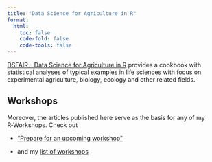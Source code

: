 ```yaml
---
title: "Data Science for Agriculture in R"
format:
  html:
    toc: false
    code-fold: false
    code-tools: false
---
```


[DSFAIR - Data Science for Agriculture in R](https://schmidtpaul.github.io/DSFAIR/) provides a cookbook with statistical analyses of typical examples in life sciences with focus on experimental agriculture, biology, ecology and other related fields.

## Workshops

Moreover, the articles published here serve as the basis for any of my R‑Workshops. Check out

-   ["Prepare for an upcoming workshop"](summaryarticles/workshopprep.qmd)

-   and my [list of workshops](https://schmidtpaul.github.io/)
